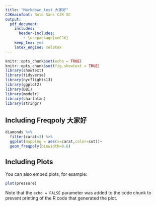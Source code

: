 ```yaml
---
title: "Markdown_test 大家好"
CJKmainfont: Noto Sans CJK SC
output:
  pdf_document:
    includes:
      header-includes:
        - \usepackage{xeCJK}
    keep_tex: yes
    latex_engine: xelatex
---
```


```r
knitr::opts_chunk$set(echo = TRUE)
knitr::opts_chunk$set(fig.showtext = TRUE)
library(showtext)
library(tidyverse)
library(nycflights13)
library(ggplot2)
library(DBI)
library(modelr)
library(charlatan)
library(stringr) 
```

## Including Freqpoly 大家好
```r
diamonds %>% 
  filter(carat<3) %>% 
  ggplot(mapping = aes(x=carat,color=cut))+
  geom_freqpoly(binwidth=0.6)
```

## Including Plots

You can also embed plots, for example:

```r
plot(pressure)
```

Note that the `echo = FALSE` parameter was added to the code chunk to prevent printing of the R code that generated the plot.
